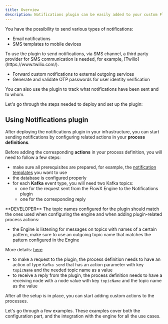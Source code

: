 ```yaml
---
title: Overview
description: Notifications plugin can be easily added to your custom FlowX.AI deployment. The plugin will **enhance the core platform capabilities with functionality specific to sending various notifications**.
---
```


You have the possibility to send various types of notifications:

* Email notifications 
* SMS templates to mobile devices

<Info>
To use the plugin to send notifications, via SMS channel, a third party provider for SMS communication is needed, for example, [Twilio](https://www.twilio.com/).
</Info>

* Forward custom notifications to external outgoing services
* Generate and validate OTP passwords for user identity verification

You can also use the plugin to track what notifications have been sent and to whom.

Let's go through the steps needed to deploy and set up the plugin:


## Using Notifications plugin

After deploying the notifications plugin in your infrastructure, you can start sending notifications by configuring related actions in your **process definitions**.

Before adding the corresponding **actions** in your process definition, you will need to follow a few steps:

* make sure all prerequisites are prepared, for example, the [notification templates](./managing-notification-templates) you want to use
* the database is configured properly
* for each **Kafka** event type, you will need two Kafka topics: 
    * one for the request sent from the FlowX Engine to the Notifications plugin
    * one for the corresponding reply

<Card title="Kafka configuration for Notifications plugin" href="../../../../../setup-guides/plugins-setup-guide/notifications-plugin-setup#kafka-configuration" icon ="gears">
**DEVELOPER**
</Card>

<Info title="DEVELOPER"> 
The topic names configured for the plugin should match the ones used when configuring the engine and when adding plugin-related process actions:

* the Engine is listening for messages on topics with names of a certain pattern, make sure to use an outgoing topic name that matches the pattern configured in the Engine

More details: [here](../../../../../setup-guides/flowx-engine-setup-guide/engine-setup#configuring-kafka)

* to make a request to the plugin, the process definition needs to have an action of type `Kafka send` that has an action parameter with key `topicName` and the needed topic name as a value
* to receive a reply from the plugin, the process definition needs to have a receiving node with a node value with key `topicName` and the topic name as the value

</Info>
    
After all the setup is in place, you can start adding custom actions to the processes.

Let's go through a few examples. These examples cover both the configuration part, and the integration with the engine for all the use cases.

<CardGroup>
  <Card title="Managing notification templates" href="managing-notification-templates" />
  <Card title="Send a notification" href="sending-a-notification" />
  <Card title="Send an email with attachements" href="sending-an-email-with-attachments" />
  <Card title="Forward notifications to an external system" href="forwarding-notifications-to-an-external-system" />
  <Card title="OTP flow" href="otp-flow" />
</CardGroup>
